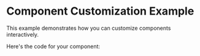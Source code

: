 # Component Customization Example

This example demonstrates how you can customize components interactively.

<CustomizationPanel />

<ComponentPreview />

Here's the code for your component:

<CodeBlock />
